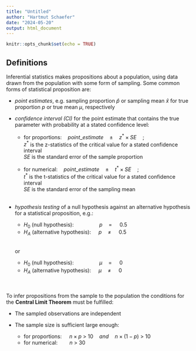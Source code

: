 ```yaml
---
title: "Untitled"
author: "Hartmut Schaefer"
date: "2024-05-20"
output: html_document
---
```


```r
knitr::opts_chunk$set(echo = TRUE)
```



## Definitions

Inferential statistics makes propositions about a population, using data drawn from the population with some form of sampling. Some common forms of statistical proposition are:\

* *point estimates*, e.g. sampling proportion $\hat{p}$ or sampling mean $\hat{x}$ for true proportion ${p}$ or true mean ${\mu}$, respectively\

* *confidence interval (CI)* for the point estimate that contains the true parameter with probability at a stated confidence level:\

  + for proportions:$\quad point\_estimate\quad \pm\quad {z^*} \times {SE}\quad$;\
  $z^*$ is the z-statistics of the critical value for a stated confidence interval\
  $SE$ is the standard error of the sample proportion\
  
  + for numerical:$\quad point\_estimate\quad \pm\quad {t^*} \times {SE}\quad$;\
  $t^*$ is the t-statistics of the critical value for a stated confidence interval\
  $SE$ is the standard error of the sampling mean\
\
* *hypothesis testing* of a null hypothesis against an alternative hypothesis for a statistical proposition, e.g.:


  + $H_0$ (null hypothesis): $\quad \quad \quad \ \ \ \ p\quad=\quad$  0.5\
  + $H_A$ (alternative hypothesis): $\quad p\quad\ne\quad$ 0.5\
  \

   or \

  + $H_0$ (null hypothesis): $\quad \quad \quad \ \ \ \ \mu\quad=\quad$  0\
  + $H_A$ (alternative hypothesis): $\quad \mu\quad\ne\quad$ 0\
\
\

To infer propositions from the sample to the population the conditions for the **Central Limit Theorem** must be fulfilled:

* The sampled observations are independent\
* The sample size is sufficient large enough:

  + for proportions: $\quad n \times p\ \gt\ 10\quad {and}\quad n \times (1-p)\ \gt\ 10$\
  + for numerical: $\quad\ \  \ n\ \gt\ 30$\
  
\

